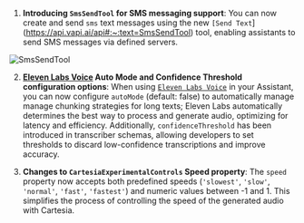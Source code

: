 1. **Introducing `SmsSendTool` for SMS messaging support**: You can now create and send `sms` text messages  using the new `[Send Text`](https://api.vapi.ai/api#:~:text=SmsSendTool) tool, enabling assistants to send SMS messages via defined servers. 

<Frame caption="Send SMS with 'Send Text' tool">
    <img src="../static/images/changelog/sms-send-tool.png" alt="SmsSendTool" />
</Frame>

2. **[Eleven Labs Voice](https://api.vapi.ai/api#:~:text=ElevenLabsVoice) Auto Mode and Confidence Threshold configuration options**: When using [`Eleven Labs Voice`](https://api.vapi.ai/api#:~:text=ElevenLabsVoice) in your Assistant, you can now configure `autoMode` (default: false) to automatically manage manage chunking strategies for long texts; Eleven Labs automatically determines the best way to process and generate audio, optimizing for latency and efficiency. Additionally, `confidenceThreshold` has been introduced in transcriber schemas, allowing developers to set thresholds to discard low-confidence transcriptions and improve accuracy.

3. **Changes to `CartesiaExperimentalControls` Speed property**: The `speed` property now accepts both predefined speeds (`'slowest'`, `'slow'`, `'normal'`, `'fast'`, `'fastest'`) and numeric values between -1 and 1. This simplifies the process of controlling the speed of the generated audio with Cartesia.